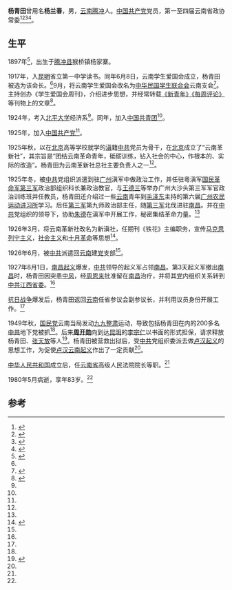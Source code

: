 '''杨青田'''{{BD|1897年|3=1980年|4=5月|catIdx=杨}}曾用名'''杨兰春'''，男，[[云南省|云南]][[腾冲市|腾冲]]人。[[中国共产党|中国共产党]]党员，第一至四届云南省政协常委<ref>{{Cite web|title=政协云南省第一届委员会（1955年2月21日至24日）|url=http://www.ynmm.gov.cn/mmsw/swwy/05537717532838490399|accessdate=2020-07-31|author=中国民主同盟云南省委员会|date=2014-03-19|format=|publisher=|language=}}</ref><ref>{{Cite web|title=政协云南省第二届委员会（1959年7月10日至17日）|url=http://www.ynmm.gov.cn/mmsw/swwy/3666764862920315627|accessdate=2020-07-31|author=中国民主同盟云南省委员会|date=2014-03-19|format=|publisher=|language=}}</ref><ref>{{Cite web|title=政协云南省第三届委员会（1963年12月25日至1964年1月9日）|url=http://www.ynmm.gov.cn/mmsw/swwy/07524902388126184396|accessdate=2020-07-31|author=中国民主同盟云南省委员会|date=2014-03-19|format=|publisher=|language=}}</ref><ref>{{Cite web|title=政协云南省第四届委员会（1977年12月12日至16日）|url=http://www.ynmm.gov.cn/mmsw/swwy/04970395705865040541|accessdate=2020-07-31|author=中国民主同盟云南省委员会|date=2014-03-19|format=|publisher=|language=}}</ref>。


== 生平 ==
1897年<ref name=":0">{{Cite web|title=特别策划丨参加南昌起义的云南人|url=http://m.yunnan.cn/system/2019/08/01/030343642.shtml|accessdate=2020-07-31|author=陈国勇|date=2017年7月23日第6版|format=|publisher=云南日报|language=}}</ref>，出生于[[腾冲市|腾冲县]]猴桥镇杨家寨。

1917年，入[[昆明市|昆明]]省立第一中学读书。同年6月8日，云南学生爱国会成立，杨青田被选为该会长。<ref name=":0" />9月，将云南学生爱国会改名为[[中华全国学生联合会|中华民国学生联合会]]云南支会<ref name=":1">{{Cite web|title=杨青田：五四运动在云南|url=http://news.sina.com.cn/c/2009-04-22/100017663120.shtml|accessdate=2020-07-31|author=杨青田，董孟雄|date=1979-05-02|format=|publisher=云南日报|language=}}</ref>。主持创办《学生爱国会周刊》，介绍进步思想，并经常转载[[新青年|《新青年》]][[每周评论|《每周评论》]]等刊物上的文章<ref name=":2">{{Cite web|title=马克思主义在云南的传播|url=http://www.ynds.yn.gov.cn/dsyj/201608/t20160813_423615.htm|accessdate=2020-07-31|author=余红|date=2016-07-07|format=|publisher=云南日报|language=}}</ref>。

1924年，考入[[國立北平大學|北平大学]]经济系<ref name=":0" />。同年，加入[[中国共产主义青年团|中国共青团]]<ref name=":1" />。

1925年，加入[[中国共产党|中国共产党]]<ref name=":1" />。

1925年秋，以在[[北京市|北京]]高等学校就学的[[云南省|滇]]籍[[中国共产党|中共]]党员为骨干，在[[北京市|北京]]成立了“云南革新社”，其宗旨是“团结云南革命青年，砥砺训练，钻入社会的中心，作根本的、实际的改造”。杨青田为云南革新社总社主要负责人之一<ref name=":2" />。

1925年冬，被[[中国共产党|中共]]党组织派遣到驻[[广州市|广州]]滇军中做政治工作，并任驻粵滇军[[國民革命軍第三軍|国民革命军第三军]]政治部组织科长兼政治教官，与[[王德三|王德三]]等举办广州大沙头第三军军官政治训练班并任教员，杨青田还介绍过一些[[云南省|云南]]青年到[[毛泽东|毛泽东]]主持的第六届[[广州农民运动讲习所|广州农民运动讲习所]]学习。后任[[國民革命軍第三軍|第三军]]第九师政治部主任，随[[國民革命軍第三軍|第三军]]北伐进驻[[南昌市|南昌]]。并在[[中国共产党|中共]]党组织的领导下，协助[[朱德|朱德]]在滇军中开展工作，秘密集结革命力量。<ref name=":0" />

1926年3月，将云南革新社改名为新滇社，任期刊《铁花》主编职务，宣传[[马克思列宁主义|马克思列宁主义]]，[[社会主义|社会主义]]和[[十月革命|十月革命]]等思想<ref>{{Cite web|title=《革新》与《铁花》——让云南成为云南人之云南(组图)|url=http://roll.sohu.com/20141114/n406014917.shtml|accessdate=2020-07-31|author=云南经济日报|date=2014-11-14|format=|publisher=|language=}}</ref>。

1926年6月，被[[中国共产党|中共]]派遣回[[云南省|云南]]建[[中国共产党|党]]支部<ref name=":1" />。

1927年8月1日，[[南昌起義|南昌起义]]爆发，[[中国共产党|中共]]领导的起义军占领[[南昌市|南昌]]。第3天起义军撤出[[南昌市|南昌]]时，杨青田因突患[[中風|中风]]，经[[周恩来|周恩来]]批准留在[[南昌市|南昌]]治疗，并将其[[中国共产党|党]]内组织关系转到[[中国共产党江西省委员会|中共江西省委]]。<ref name=":0" />

[[中国抗日战争|抗日战争]]爆发后，杨青田返回[[云南省|云南]]任省参议会副参议长，并利用议员身份开展工作。<ref name=":0" />

1949年秋，[[中國國民黨|国民党]]云南当局发动[[九九整肃|九九整肃]]运动，导致包括杨青田在内的200多名[[中国共产党|中共]]地下党被抓<ref name=":0" />。后来'''[[周开勋|周开勋]]'''向到达[[昆明市|昆明]]的[[李宗仁|李宗仁]]以书面的形式担保，请求释放杨青田、[[张天放|张天放]]等人<ref>{{Cite web|title=我的父亲周开勋|url=http://www.minge.gov.cn/n1/2018/0709/c419232-30135772.html|accessdate=2020-07-31|author=周应嫄|date=2018-07-09|format=|publisher=民革中央网站|language=}}</ref>。杨青田被营救出狱后，受[[中国共产党|中共]]党组织委派去做[[卢汉云南起义|卢汉起义]]的思想工作，为促使[[卢汉云南起义|卢汉云南起义]]作出了一定贡献<ref name=":0" />。

[[中华人民共和国|中华人民共和国]]成立后，任[[云南省|云南省]]高级人民法院院长等职。<ref name=":0" />

1980年5月病逝，享年83岁。<ref name=":0" />

== 参考 ==
<references />